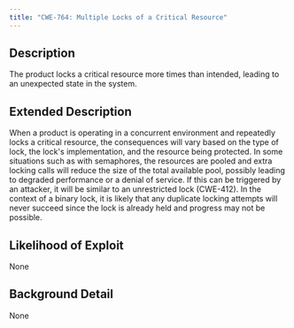 ```yaml
---
title: "CWE-764: Multiple Locks of a Critical Resource"
---
```


## Description
The product locks a critical resource more times than intended, leading to an unexpected state in the system.

## Extended Description
When a product is operating in a concurrent environment and repeatedly locks a critical resource, the consequences will vary based on the type of lock, the lock's implementation, and the resource being protected. In some situations such as with semaphores, the resources are pooled and extra locking calls will reduce the size of the total available pool, possibly leading to degraded performance or a denial of service. If this can be triggered by an attacker, it will be similar to an unrestricted lock (CWE-412). In the context of a binary lock, it is likely that any duplicate locking attempts will never succeed since the lock is already held and progress may not be possible.

## Likelihood of Exploit
None

## Background Detail
None
        